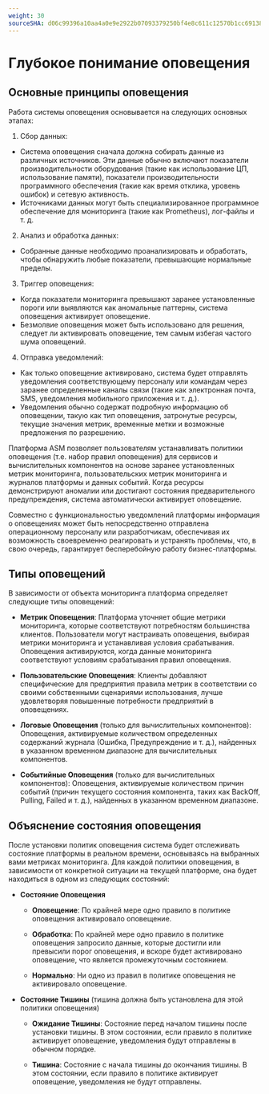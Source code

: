 ```yaml
---
weight: 30
sourceSHA: d06c99396a10aa4a0e9e2922b07093379250bf4e8c611c12570b1cc691385311
---
```


# Глубокое понимание оповещения

## Основные принципы оповещения

Работа системы оповещения основывается на следующих основных этапах:

1. Сбор данных:

- Система оповещения сначала должна собирать данные из различных источников. Эти данные обычно включают показатели производительности оборудования (такие как использование ЦП, использование памяти), показатели производительности программного обеспечения (такие как время отклика, уровень ошибок) и сетевую активность.
- Источниками данных могут быть специализированное программное обеспечение для мониторинга (такие как Prometheus), лог-файлы и т. д.

2. Анализ и обработка данных:

- Собранные данные необходимо проанализировать и обработать, чтобы обнаружить любые показатели, превышающие нормальные пределы.

3. Триггер оповещения:

- Когда показатели мониторинга превышают заранее установленные пороги или выявляются как аномальные паттерны, система оповещения активирует оповещение.
- Безмолвие оповещения может быть использовано для решения, следует ли активировать оповещение, тем самым избегая частого шума оповещений.

4. Отправка уведомлений:

- Как только оповещение активировано, система будет отправлять уведомления соответствующему персоналу или командам через заранее определенные каналы связи (такие как электронная почта, SMS, уведомления мобильного приложения и т. д.).
- Уведомления обычно содержат подробную информацию об оповещении, такую как тип оповещения, затронутые ресурсы, текущие значения метрик, временные метки и возможные предложения по разрешению.

Платформа ASM позволяет пользователям устанавливать политики оповещения (т.е. набор правил оповещения) для сервисов и вычислительных компонентов на основе заранее установленных метрик мониторинга, пользовательских метрик мониторинга и журналов платформы и данных событий. Когда ресурсы демонстрируют аномалии или достигают состояния предварительного предупреждения, система автоматически активирует оповещение.

Совместно с функциональностью уведомлений платформы информация о оповещениях может быть непосредственно отправлена операционному персоналу или разработчикам, обеспечивая их возможность своевременно реагировать и устранять проблемы, что, в свою очередь, гарантирует бесперебойную работу бизнес-платформы.

## Типы оповещений

В зависимости от объекта мониторинга платформа определяет следующие типы оповещений:

- **Метрик Оповещения**: Платформа уточняет общие метрики мониторинга, которые соответствуют потребностям большинства клиентов. Пользователи могут настраивать оповещения, выбирая метрики мониторинга и устанавливая условия срабатывания. Оповещения активируются, когда данные мониторинга соответствуют условиям срабатывания правил оповещения.

- **Пользовательские Оповещения**: Клиенты добавляют специфические для предприятия правила метрик в соответствии со своими собственными сценариями использования, лучше удовлетворяя повышенные потребности предприятий в оповещениях.

- **Логовые Оповещения** (только для вычислительных компонентов): Оповещения, активируемые количеством определенных содержаний журнала (Ошибка, Предупреждение и т. д.), найденных в указанном временном диапазоне для вычислительных компонентов.

- **Событийные Оповещения** (только для вычислительных компонентов): Оповещения, активируемые количеством причин событий (причин текущего состояния компонента, таких как BackOff, Pulling, Failed и т. д.), найденных в указанном временном диапазоне.

## Объяснение состояния оповещения

После установки политик оповещения система будет отслеживать состояние платформы в реальном времени, основываясь на выбранных вами метриках мониторинга. Для каждой политики оповещения, в зависимости от конкретной ситуации на текущей платформе, она будет находиться в одном из следующих состояний:

- **Состояние Оповещения**

  - **Оповещение**: По крайней мере одно правило в политике оповещения активировало оповещение.

  - **Обработка**: По крайней мере одно правило в политике оповещения запросило данные, которые достигли или превысили порог оповещения, и вскоре будет активировано оповещение, что является промежуточным состоянием.

  - **Нормально**: Ни одно из правил в политике оповещения не активировало оповещение.

- **Состояние Тишины** (тишина должна быть установлена для этой политики оповещения)

  - **Ожидание Тишины**: Состояние перед началом тишины после установки тишины. В этом состоянии, если правило в политике активирует оповещение, уведомления будут отправлены в обычном порядке.

  - **Тишина**: Состояние с начала тишины до окончания тишины. В этом состоянии, если правило в политике активирует оповещение, уведомления не будут отправлены.
